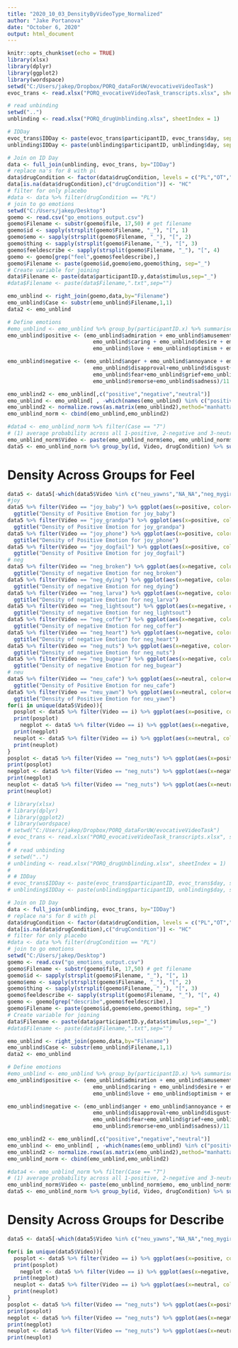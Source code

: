 ---
title: "2020_10_03_DensityByVideoType_Normalized"
author: "Jake Portanova"
date: "October 6, 2020"
output: html_document
---

```{r setup, include=FALSE}
knitr::opts_chunk$set(echo = TRUE)
library(xlsx)
library(dplyr)
library(ggplot2)
library(wordspace)
setwd("C:/Users/jakep/Dropbox/PORQ_dataForUW/evocativeVideoTask")
evoc_trans <- read.xlsx("PORQ_evocativeVideoTask_transcripts.xlsx", sheetIndex = 1)

# read unbinding
setwd("..")
unblinding <- read.xlsx("PORQ_drugUnblinding.xlsx", sheetIndex = 1)

# IDDay
evoc_trans$IDDay <- paste(evoc_trans$participantID, evoc_trans$day, sep="_")
unblinding$IDDay <- paste(unblinding$participantID, unblinding$day, sep="_")

# Join on ID Day
data <- full_join(unblinding, evoc_trans, by="IDDay")
# replace na's for 8 with pl
data$drugCondition <- factor(data$drugCondition, levels = c("PL","OT","HC"))
data[is.na(data$drugCondition),c("drugCondition")] <- "HC"
# filter for only placebo
#data <- data %>% filter(drugCondition == "PL")
# join to go emotions
setwd("C:/Users/jakep/Desktop")
goemo <- read.csv("go_emotions_output.csv")
goemo$Filename <- substr(goemo$file, 17,50) # get filename
goemo$id <- sapply(strsplit(goemo$Filename, "_"), "[", 1)
goemo$emo <- sapply(strsplit(goemo$Filename, "_"), "[", 2)
goemo$thing <- sapply(strsplit(goemo$Filename, "_"), "[", 3)
goemo$feeldescribe <- sapply(strsplit(goemo$Filename, "_"), "[", 4)
goemo <- goemo[grep("feel",goemo$feeldescribe),]
goemo$Filename <- paste(goemo$id,goemo$emo,goemo$thing, sep="_")
# Create variable for joining
data$Filename <- paste(data$participantID.y,data$stimulus,sep="_")
#data$Filename <- paste(data$Filename,".txt",sep="")

emo_unblind <- right_join(goemo,data,by="Filename")
emo_unblind$Case <- substr(emo_unblind$Filename,1,1)
data2 <- emo_unblind

# Define emotions
#emo_unblind <- emo_unblind %>% group_by(participantID.x) %>% summarise_all(funs(mean))
emo_unblind$positive <- (emo_unblind$admiration + emo_unblind$amusement + emo_unblind$approval+
                           emo_unblind$caring + emo_unblind$desire + emo_unblind$excitement + emo_unblind$gratitude + emo_unblind$joy +
                           emo_unblind$love + emo_unblind$optimism + emo_unblind$pride + emo_unblind$relief)/12

emo_unblind$negative <- (emo_unblind$anger + emo_unblind$annoyance + emo_unblind$disappointment +         
                           emo_unblind$disapproval+emo_unblind$disgust+emo_unblind$embarrassment+
                           emo_unblind$fear+emo_unblind$grief+emo_unblind$nervousness +
                           emo_unblind$remorse+emo_unblind$sadness)/11

emo_unblind2 <- emo_unblind[,c("positive","negative","neutral")]
emo_unblind <- emo_unblind[ , -which(names(emo_unblind) %in% c("positive","negative","neutral"))]
emo_unblind2 <- normalize.rows(as.matrix(emo_unblind2),method="manhattan")
emo_unblind_norm <- cbind(emo_unblind,emo_unblind2)

#data4 <- emo_unblind_norm %>% filter(Case == "7")
# (1) average probability across all 1-positive, 2-negative and 3-neutral emotions
emo_unblind_norm$Video <- paste(emo_unblind_norm$emo, emo_unblind_norm$thing, sep="_")
data5 <- emo_unblind_norm %>% group_by(id, Video, drugCondition) %>% summarise_all(funs(mean(., na.rm = TRUE)))

```

<!-- # Density by emo for feel -->
<!-- # ```{r, echo=FALSE, warning=FALSE} -->
<!-- # # Density of Emotion for each Stimuli (normalized) -->
<!-- # data5 <- data5[-which(data5$Video %in% c("neu_yawns","NA_NA","neg_mygirl","neg_cafe","neg_bugbear")),] -->
<!-- # data5 <- data5 %>% filter(Control == "8") -->
<!-- # data5$VideoType <- substr(data5$Video,1,3) -->
<!-- # data5 %>% filter(VideoType=="joy") %>% ggplot(aes(x=positive, color=Video))+geom_density() -->
<!-- # data5 %>% filter(VideoType=="neg") %>% ggplot(aes(x=negative, color=Video))+geom_density() -->
<!-- # data5 %>% filter(VideoType=="neu") %>% ggplot(aes(x=neutral, color=Video))+geom_density() -->
<!-- # ``` -->

# Density Across Groups for Feel
```{r, echo=FALSE, warning=FALSE}
data5 <- data5[-which(data5$Video %in% c("neu_yawns","NA_NA","neg_mygirl","neg_cafe","neg_bugbear")),]
#joy
data5 %>% filter(Video == "joy_baby") %>% ggplot(aes(x=positive, color=drugCondition))+geom_density()+
  ggtitle("Density of Positive Emotion for joy_baby")
data5 %>% filter(Video == "joy_grandpa") %>% ggplot(aes(x=positive, color=drugCondition))+geom_density()+
  ggtitle("Density of Positive Emotion for joy_grandpa")
data5 %>% filter(Video == "joy_phone") %>% ggplot(aes(x=positive, color=drugCondition))+geom_density()+
  ggtitle("Density of Positive Emotion for joy_phone")
data5 %>% filter(Video == "joy_dogfail") %>% ggplot(aes(x=positive, color=drugCondition))+geom_density()+
  ggtitle("Density of Positive Emotion for joy_dogfail")
# neg
data5 %>% filter(Video == "neg_broken") %>% ggplot(aes(x=negative, color=drugCondition))+geom_density()+
  ggtitle("Density of negative Emotion for neg_broken")
data5 %>% filter(Video == "neg_dying") %>% ggplot(aes(x=negative, color=drugCondition))+geom_density()+
  ggtitle("Density of negative Emotion for neg_dying")
data5 %>% filter(Video == "neg_larva") %>% ggplot(aes(x=negative, color=drugCondition))+geom_density()+
  ggtitle("Density of negative Emotion for neg_larva")
data5 %>% filter(Video == "neg_lightsout") %>% ggplot(aes(x=negative, color=drugCondition))+geom_density()+
  ggtitle("Density of negative Emotion for neg_lightsout")
data5 %>% filter(Video == "neg_coffer") %>% ggplot(aes(x=negative, color=drugCondition))+geom_density()+
  ggtitle("Density of negative Emotion for neg_coffer")
data5 %>% filter(Video == "neg_heart") %>% ggplot(aes(x=negative, color=drugCondition))+geom_density()+
  ggtitle("Density of negative Emotion for neg_heart")
data5 %>% filter(Video == "neg_nuts") %>% ggplot(aes(x=negative, color=drugCondition))+geom_density()+
  ggtitle("Density of negative Emotion for neg_nuts")
data5 %>% filter(Video == "neg_bugear") %>% ggplot(aes(x=negative, color=drugCondition))+geom_density()+
  ggtitle("Density of negative Emotion for neg_bugear")
# neu
data5 %>% filter(Video == "neu_cafe") %>% ggplot(aes(x=neutral, color=drugCondition))+geom_density()+
  ggtitle("Density of Positive Emotion for neu_cafe")
data5 %>% filter(Video == "neu_yawn") %>% ggplot(aes(x=neutral, color=drugCondition))+geom_density()+
  ggtitle("Density of Positive Emotion for neu_yawn")
for(i in unique(data5$Video)){
  posplot <- data5 %>% filter(Video == i) %>% ggplot(aes(x=positive, color=drugCondition))+geom_density()+ggtitle(paste("Density of Positive Emotion for", i, sep=" "))
  print(posplot)
    negplot <- data5 %>% filter(Video == i) %>% ggplot(aes(x=negative, color=drugCondition))+geom_density()+ggtitle(paste("Density of Negative Emotion for", i, sep=" "))
  print(negplot)
  neuplot <- data5 %>% filter(Video == i) %>% ggplot(aes(x=neutral, color=drugCondition))+geom_density()+ggtitle(paste("Density of Neutral Emotion for", i, sep=" "))
  print(neuplot)
}
posplot <- data5 %>% filter(Video == "neg_nuts") %>% ggplot(aes(x=positive, color=drugCondition))+geom_density()+ggtitle("Density of Positive Emotion for neg_nuts")
print(posplot)
negplot <- data5 %>% filter(Video == "neg_nuts") %>% ggplot(aes(x=negative, color=drugCondition))+geom_density()+ggtitle("Density of Negative Emotion for neg_nuts")
print(negplot)
neuplot <- data5 %>% filter(Video == "neg_nuts") %>% ggplot(aes(x=neutral, color=drugCondition))+geom_density()+ggtitle("Density of Neutral Emotion for neg_nuts")
print(neuplot)
```

```{r, echo=FALSE}
# library(xlsx)
# library(dplyr)
# library(ggplot2)
# library(wordspace)
# setwd("C:/Users/jakep/Dropbox/PORQ_dataForUW/evocativeVideoTask")
# evoc_trans <- read.xlsx("PORQ_evocativeVideoTask_transcripts.xlsx", sheetIndex = 1)
# 
# # read unbinding
# setwd("..")
# unblinding <- read.xlsx("PORQ_drugUnblinding.xlsx", sheetIndex = 1)
# 
# # IDDay
# evoc_trans$IDDay <- paste(evoc_trans$participantID, evoc_trans$day, sep="_")
# unblinding$IDDay <- paste(unblinding$participantID, unblinding$day, sep="_")

# Join on ID Day
data <- full_join(unblinding, evoc_trans, by="IDDay")
# replace na's for 8 with pl
data$drugCondition <- factor(data$drugCondition, levels = c("PL","OT","HC"))
data[is.na(data$drugCondition),c("drugCondition")] <- "HC"
# filter for only placebo
#data <- data %>% filter(drugCondition == "PL")
# join to go emotions
setwd("C:/Users/jakep/Desktop")
goemo <- read.csv("go_emotions_output.csv")
goemo$Filename <- substr(goemo$file, 17,50) # get filename
goemo$id <- sapply(strsplit(goemo$Filename, "_"), "[", 1)
goemo$emo <- sapply(strsplit(goemo$Filename, "_"), "[", 2)
goemo$thing <- sapply(strsplit(goemo$Filename, "_"), "[", 3)
goemo$feeldescribe <- sapply(strsplit(goemo$Filename, "_"), "[", 4)
goemo <- goemo[grep("describe",goemo$feeldescribe),]
goemo$Filename <- paste(goemo$id,goemo$emo,goemo$thing, sep="_")
# Create variable for joining
data$Filename <- paste(data$participantID.y,data$stimulus,sep="_")
#data$Filename <- paste(data$Filename,".txt",sep="")

emo_unblind <- right_join(goemo,data,by="Filename")
emo_unblind$Case <- substr(emo_unblind$Filename,1,1)
data2 <- emo_unblind

# Define emotions
#emo_unblind <- emo_unblind %>% group_by(participantID.x) %>% summarise_all(funs(mean))
emo_unblind$positive <- (emo_unblind$admiration + emo_unblind$amusement + emo_unblind$approval+
                           emo_unblind$caring + emo_unblind$desire + emo_unblind$excitement + emo_unblind$gratitude + emo_unblind$joy +
                           emo_unblind$love + emo_unblind$optimism + emo_unblind$pride + emo_unblind$relief)/12

emo_unblind$negative <- (emo_unblind$anger + emo_unblind$annoyance + emo_unblind$disappointment +         
                           emo_unblind$disapproval+emo_unblind$disgust+emo_unblind$embarrassment+
                           emo_unblind$fear+emo_unblind$grief+emo_unblind$nervousness +
                           emo_unblind$remorse+emo_unblind$sadness)/11

emo_unblind2 <- emo_unblind[,c("positive","negative","neutral")]
emo_unblind <- emo_unblind[ , -which(names(emo_unblind) %in% c("positive","negative","neutral"))]
emo_unblind2 <- normalize.rows(as.matrix(emo_unblind2),method="manhattan")
emo_unblind_norm <- cbind(emo_unblind,emo_unblind2)

#data4 <- emo_unblind_norm %>% filter(Case == "7")
# (1) average probability across all 1-positive, 2-negative and 3-neutral emotions
emo_unblind_norm$Video <- paste(emo_unblind_norm$emo, emo_unblind_norm$thing, sep="_")
data5 <- emo_unblind_norm %>% group_by(id, Video, drugCondition) %>% summarise_all(funs(mean(., na.rm = TRUE)))
```

<!-- # Density by emo for Describe -->
<!-- ```{r, echo=FALSE, warning=FALSE} -->
<!-- # Density of Emotion for each Stimuli (normalized) -->
<!-- data5 <- data5[-which(data5$Video %in% c("neu_yawns","NA_NA","neg_mygirl","neg_cafe","neg_bugbear")),] -->
<!-- data5$Control <- substr(data5$id,1,1) -->
<!-- data5 <- data5 %>% filter(Control == "8") -->
<!-- data5$VideoType <- substr(data5$Video,1,3) -->
<!-- data5 %>% filter(VideoType=="joy") %>% ggplot(aes(x=positive, color=Video))+geom_density() -->
<!-- data5 %>% filter(VideoType=="neg") %>% ggplot(aes(x=negative, color=Video))+geom_density() -->
<!-- data5 %>% filter(VideoType=="neu") %>% ggplot(aes(x=neutral, color=Video))+geom_density() -->
<!-- ``` -->

# Density Across Groups for Describe
```{r, echo=FALSE, warning=FALSE}
data5 <- data5[-which(data5$Video %in% c("neu_yawns","NA_NA","neg_mygirl","neg_cafe","neg_bugbear")),]

for(i in unique(data5$Video)){
  posplot <- data5 %>% filter(Video == i) %>% ggplot(aes(x=positive, color=drugCondition))+geom_density()+ggtitle(paste("Density of Positive Emotion for", i, sep=" "))
  print(posplot)
    negplot <- data5 %>% filter(Video == i) %>% ggplot(aes(x=negative, color=drugCondition))+geom_density()+ggtitle(paste("Density of Negative Emotion for", i, sep=" "))
  print(negplot)
  neuplot <- data5 %>% filter(Video == i) %>% ggplot(aes(x=neutral, color=drugCondition))+geom_density()+ggtitle(paste("Density of Neutral Emotion for", i, sep=" "))
  print(neuplot)
}
posplot <- data5 %>% filter(Video == "neg_nuts") %>% ggplot(aes(x=positive, color=drugCondition))+geom_density()+ggtitle("Density of Positive Emotion for neg_nuts")
print(posplot)
negplot <- data5 %>% filter(Video == "neg_nuts") %>% ggplot(aes(x=negative, color=drugCondition))+geom_density()+ggtitle("Density of Negative Emotion for neg_nuts")
print(negplot)
neuplot <- data5 %>% filter(Video == "neg_nuts") %>% ggplot(aes(x=neutral, color=drugCondition))+geom_density()+ggtitle("Density of Neutral Emotion for neg_nuts")
print(neuplot)
```